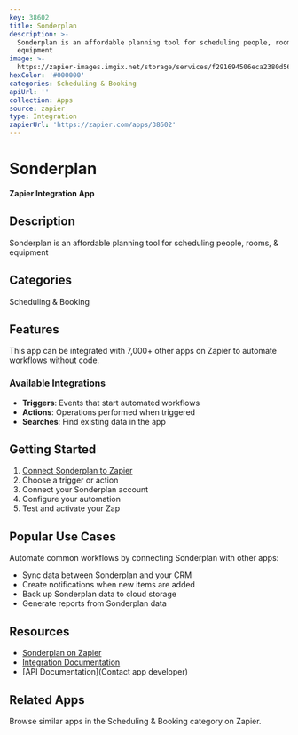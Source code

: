 ```yaml
---
key: 38602
title: Sonderplan
description: >-
  Sonderplan is an affordable planning tool for scheduling people, rooms, &
  equipment
image: >-
  https://zapier-images.imgix.net/storage/services/f291694506eca2380d56b90a2484a976.png?auto=format%2Ccompress&ixlib=python-3.0.0&q=50
hexColor: '#000000'
categories: Scheduling & Booking
apiUrl: ''
collection: Apps
source: zapier
type: Integration
zapierUrl: 'https://zapier.com/apps/38602'
---
```

# Sonderplan

**Zapier Integration App**

## Description

Sonderplan is an affordable planning tool for scheduling people, rooms, & equipment

## Categories

Scheduling & Booking

## Features

This app can be integrated with 7,000+ other apps on Zapier to automate workflows without code.

### Available Integrations

- **Triggers**: Events that start automated workflows
- **Actions**: Operations performed when triggered
- **Searches**: Find existing data in the app

## Getting Started

1. [Connect Sonderplan to Zapier](https://zapier.com/apps/38602)
2. Choose a trigger or action
3. Connect your Sonderplan account
4. Configure your automation
5. Test and activate your Zap

## Popular Use Cases

Automate common workflows by connecting Sonderplan with other apps:

- Sync data between Sonderplan and your CRM
- Create notifications when new items are added
- Back up Sonderplan data to cloud storage
- Generate reports from Sonderplan data

## Resources

- [Sonderplan on Zapier](https://zapier.com/apps/38602)
- [Integration Documentation](https://zapier.com/apps/38602/integrations)
- [API Documentation](Contact app developer)

## Related Apps

Browse similar apps in the Scheduling & Booking category on Zapier.
